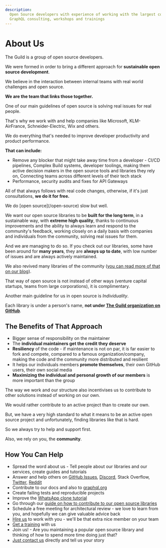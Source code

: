 ```yaml
---
description:
  Open Source developers with experience of working with the largest companies and applications.
  GraphQL consulting, workshops and trainings
---
```



# About Us

The Guild is a group of open source developers.

We were formed in order to bring a different approach for **sustainable open source development**.

We believe in the interaction between internal teams with real world challenges and open source.

**We are the team that links those together.**

One of our main guidelines of open source is solving real issues for real people.

That's why we work with and help companies like Microsoft, KLM-AirFrance, Schneider-Electric, Wix
and others.

We do everything that's needed to improve developer productivity and product performance.

**That can include:**

- Remove any blocker that might take away time from a developer - CI/CD pipelines, Complex Build
  systems, developer toolings, making them active decision makers in the open source tools and
  libraries they rely on, Connecting teams across different levels of their tech stack
- Performance, security audits and fixes for API Gateways

All of that always follows with real code changes, otherwise, if it's just consultations, **we do it
for free.**

<Callout type="info" emoji="🚀">
  We do [open source](/open-source) slow but well.
</Callout>

We want our open source libraries to be **built for the long term**, in a sustainable way, with
**extreme high quality**, thanks to continuous improvements and the ability to always learn and
respond to the community's feedback, working closely on a daily basis with companies and individuals
from the community, solving real issues for them.

And we are managing to do so. If you check out our libraries, some have been around for **many
years**, they are **always up to date**, with low number of issues and are always actively
maintained.

We also revived many libraries of the community ([you can read more of that on our blog](/blog)).

That way of open source is not instead of other ways (venture capital startups, teams from large
corporations), it is complimentary.

Another main guideline for us in open source is _Individuality_.

Each library is under a person's name, **not under
[The Guild organization on GitHub](https://github.com/the-guild-org)**.

## The Benefits of That Approach

- Bigger sense of responsibility on the maintainer
- The **individual maintainers get the credit they deserve**
- **Resiliency** of the code - if maintenance is not on par, it is far easier to fork and compete,
  compared to a famous organization/company, making the code and the community more distributed and
  resilient
- It helps our individuals members **promote themselves**, their own GitHub users, their own social
  media
- **Maximizing the individual and personal growth of our members** is more important than the group

The way we work and our structure also incentivises us to contribute to other solutions instead of
working on our own.

We would rather contribute to an active project than to create our own.

But, we have a very high standard to what it means to be an active open source project and
unfortunately, finding libraries like that is hard.

So we always try to help and support first.

<Callout emoji="🫵">Also, we rely on you, the **community**.</Callout>

## How You Can Help

- Spread the word about us - Tell people about our libraries and our services, create guides and
  tutorials
- Answer and help others on [GitHub Issues](https://github.com/the-guild-org),
  [Discord](https://discordapp.com/invite/xud7bH9), Stack Overflow,
  [Twitter](https://twitter.com/TheGuildDev), [Reddit](https://reddit.com/r/graphql)
- Contribute to our docs and also to [graphql.org](https://graphql.org)
- Create failing tests and reproducible projects
- Improve the
  [WhatsApp clone tutorial](https://tortilla.academy/Urigo/WhatsApp-Clone-Tutorial/master)
- Go through our
  [guide on how to contribute to our open source libraries](https://github.com/the-guild-org/Stack/blob/master/CONTRIBUTING.md)
- Schedule a free meeting for architectural review - we love to learn from you, and hopefully we can
  give valuable advice back
- [Hire us](/services) to work with you - we'll be that extra nice member on your team
- [Get a training](/services) with us
- Join us! - Are you maintaining a popular open source library and thinking of how to spend more
  time doing just that?
- [Just contact us](/contact) directly and tell us your story

<Bleed>
  <GetInTouchSection />
</Bleed>
